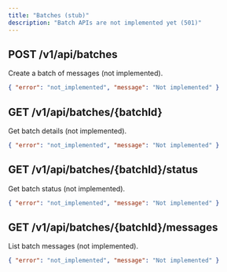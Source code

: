 ```yaml
---
title: "Batches (stub)"
description: "Batch APIs are not implemented yet (501)"
---
```


## POST /v1/api/batches

Create a batch of messages (not implemented).

```json 501 Not Implemented
{ "error": "not_implemented", "message": "Not implemented" }
```

## GET /v1/api/batches/{batchId}

Get batch details (not implemented).

```json 501 Not Implemented
{ "error": "not_implemented", "message": "Not implemented" }
```

## GET /v1/api/batches/{batchId}/status

Get batch status (not implemented).

```json 501 Not Implemented
{ "error": "not_implemented", "message": "Not implemented" }
```

## GET /v1/api/batches/{batchId}/messages

List batch messages (not implemented).

```json 501 Not Implemented
{ "error": "not_implemented", "message": "Not implemented" }
```



